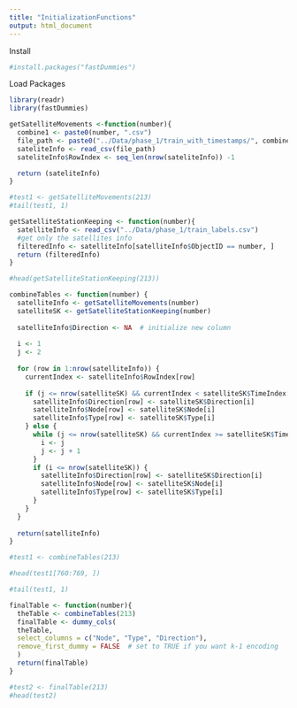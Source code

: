 ```yaml
---
title: "InitializationFunctions"
output: html_document
---
```

Install
```r
#install.packages("fastDummies")
```


Load Packages
```r
library(readr)
library(fastDummies)
```



```r
getSatelliteMovements <-function(number){
  combine1 <- paste0(number, ".csv")
  file_path <- paste0("../Data/phase_1/train_with_timestamps/", combine1)
  sateliteInfo <- read_csv(file_path)
  sateliteInfo$RowIndex <- seq_len(nrow(sateliteInfo)) -1

  return (sateliteInfo)
}
```

```r
#test1 <- getSatelliteMovements(213)
#tail(test1, 1)
```

```r
getSatelliteStationKeeping <- function(number){
  satelliteInfo <- read_csv("../Data/phase_1/train_labels.csv")
  #get only the satellites info
  filteredInfo <- satelliteInfo[satelliteInfo$ObjectID == number, ]
  return (filteredInfo)
}

```

```r
#head(getSatelliteStationKeeping(213))
```

```r
combineTables <- function(number) {
  satelliteInfo <- getSatelliteMovements(number)
  satelliteSK <- getSatelliteStationKeeping(number)
  
  satelliteInfo$Direction <- NA  # initialize new column
  
  i <- 1
  j <- 2
  
  for (row in 1:nrow(satelliteInfo)) {
    currentIndex <- satelliteInfo$RowIndex[row]
    
    if (j <= nrow(satelliteSK) && currentIndex < satelliteSK$TimeIndex[j]) {
      satelliteInfo$Direction[row] <- satelliteSK$Direction[i]
      satelliteInfo$Node[row] <- satelliteSK$Node[i]
      satelliteInfo$Type[row] <- satelliteSK$Type[i]
    } else {
      while (j <= nrow(satelliteSK) && currentIndex >= satelliteSK$TimeIndex[j]) {
        i <- j
        j <- j + 1
      }
      if (i <= nrow(satelliteSK)) {
        satelliteInfo$Direction[row] <- satelliteSK$Direction[i]
        satelliteInfo$Node[row] <- satelliteSK$Node[i]
        satelliteInfo$Type[row] <- satelliteSK$Type[i]
      }
    }
  }
  
  return(satelliteInfo)
}
```

```r
#test1 <- combineTables(213)
```
```r
#head(test1[760:769, ])
```
```r
#tail(test1, 1)
```



```r
finalTable <- function(number){
  theTable <- combineTables(213)
  finalTable <- dummy_cols(
  theTable,
  select_columns = c("Node", "Type", "Direction"),
  remove_first_dummy = FALSE  # set to TRUE if you want k-1 encoding
  )
  return(finalTable)
}
```

```r
#test2 <- finalTable(213)
#head(test2)
```


